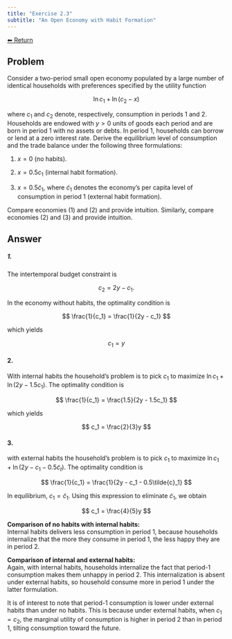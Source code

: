 ```yaml
---
title: "Exercise 2.3"
subtitle: "An Open Economy with Habit Formation"
---
```

<a class="return-button" href="index.qmd">⬅ Return</a>

## Problem

Consider a two-period small open economy populated by a large number of identical households with preferences specified by the utility function

$$
\ln c_1 + \ln(c_2 - x)
$$

where $c_1$ and $c_2$ denote, respectively, consumption in periods 1 and 2. Households are endowed with $y > 0$ units of goods each period and are born in period 1 with no assets or debts. In period 1, households can borrow or lend at a zero interest rate. Derive the equilibrium level of consumption and the trade balance under the following three formulations:

1. $x = 0$ (no habits).

2. $x = 0.5c_1$ (internal habit formation).

3. $x = 0.5\tilde{c}_1$, where $\tilde{c}_1$ denotes the economy’s per capita level of consumption in period 1 (external habit formation).

Compare economies (1) and (2) and provide intuition. Similarly, compare economies (2) and (3) and provide intuition.

## Answer

##### 1.

The intertemporal budget constraint is

$$
c_2 = 2y - c_1.
$$

In the economy without habits, the optimality condition is

$$
\frac{1}{c_1} = \frac{1}{2y - c_1}
$$

which yields  

$$
c_1 = y
$$

#### 2.

With internal habits the household’s problem is to pick $c_1$ to maximize $\ln c_1 + \ln(2y - 1.5c_1)$. The optimality condition is

$$
\frac{1}{c_1} = \frac{1.5}{2y - 1.5c_1}
$$

which yields

$$
c_1 = \frac{2}{3}y
$$

#### 3.

with external habits the household’s problem is to pick $c_1$ to maximize $\ln c_1 + \ln(2y - c_1 - 0.5\tilde{c}_t)$. The optimality condition is

$$
\frac{1}{c_1} = \frac{1}{2y - c_1 - 0.5\tilde{c}_1}
$$

In equilibrium, $c_1 = \tilde{c}_1$. Using this expression to eliminate $\tilde{c}_1$, we obtain

$$
c_1 = \frac{4}{5}y
$$

**Comparison of no habits with internal habits:**  
Internal habits delivers less consumption in period 1, because households internalize that the more they consume in period 1, the less happy they are in period 2.

**Comparison of internal and external habits:**  
Again, with internal habits, households internalize the fact that period-1 consumption makes them unhappy in period 2. This internalization is absent under external habits, so household consume more in period 1 under the latter formulation.

It is of interest to note that period-1 consumption is lower under external habits than under no habits. This is because under external habits, when $c_1 = c_2$, the marginal utility of consumption is higher in period 2 than in period 1, tilting consumption toward the future.